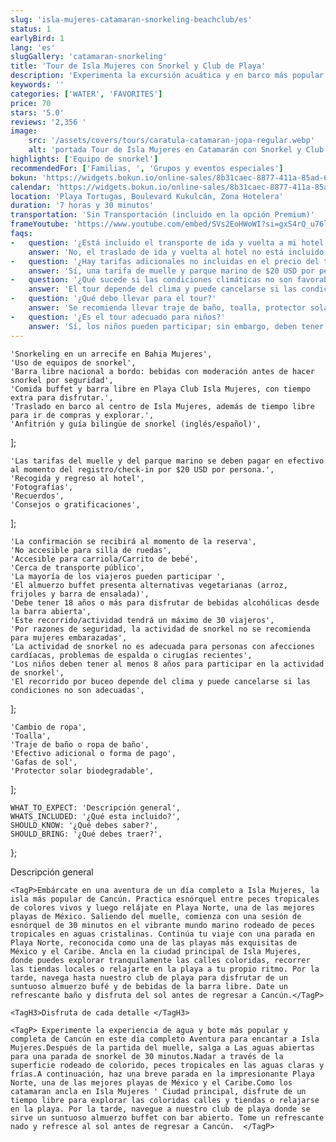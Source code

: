 ```yaml
---
slug: 'isla-mujeres-catamaran-snorkeling-beachclub/es'
status: 1
earlyBird: 1
lang: 'es'
slugGallery: 'catamaran-snorkeling'
title: 'Tour de Isla Mujeres con Snorkel y Club de Playa'
description: 'Experimenta la excursión acuática y en barco más popular y completa de Cancún en esta aventura de día completo a la encantadora Isla Mujeres. Tras la salida del muelle, dirígete a aguas abiertas para una parada de 30 minutos de snorkel.'
keywords: ''
categories: ['WATER', 'FAVORITES']
price: 70
stars: '5.0'
reviews: '2,356 '
image:
    src: '/assets/covers/tours/caratula-catamaran-jopa-regular.webp'
    alt: 'portada Tour de Isla Mujeres en Catamarán con Snorkel y Club de Playa'
highlights: ['Equipo de snorkel']
recommendedFor: ['Familias, ', 'Grupos y eventos especiales']
bokun: 'https://widgets.bokun.io/online-sales/8b31caec-8877-411a-85ad-682828170619/experience/884213?partialView=1'
calendar: 'https://widgets.bokun.io/online-sales/8b31caec-8877-411a-85ad-682828170619/experience-calendar/884213'
location: 'Playa Tortugas, Boulevard Kukulcán, Zona Hotelera'
duration: '7 horas y 30 minutos'
transportation: 'Sin Transportación (incluido en la opción Premium)'
frameYoutube: 'https://www.youtube.com/embed/SVs2EoHWoWI?si=gxS4rQ_u76lkNmO0'
faqs:
-   question: '¿Está incluido el transporte de ida y vuelta a mi hotel en el paquete turístico?'
    answer: 'No, el traslado de ida y vuelta al hotel no está incluido en el paquete turístico.'
-   question: '¿Hay tarifas adicionales no incluidas en el precio del tour?'
    answer: 'Sí, una tarifa de muelle y parque marino de $20 USD por persona se debe pagar en efectivo al momento del registro/check-in.'
-   question: '¿Qué sucede si las condiciones climáticas no son favorables?'
    answer: 'El tour depende del clima y puede cancelarse si las condiciones no son adecuadas. En tales casos, se ofrecerá la opción de reprogramación.'
-   question: '¿Qué debo llevar para el tour?'
    answer: 'Se recomienda llevar traje de baño, toalla, protector solar biodegradable, zapatos cómodos y dinero extra para souvenirs o gastos adicionales.'
-   question: '¿Es el tour adecuado para niños?'
    answer: 'Sí, los niños pueden participar; sin embargo, deben tener al menos 8 años para unirse a la actividad de snorkel.'
---
```



    'Snorkeling en un arrecife en Bahia Mujeres',
    'Uso de equipos de snorkel',
    'Barra libre nacional a bordo: bebidas con moderación antes de hacer snorkel por seguridad',
    'Comida buffet y barra libre en Playa Club Isla Mujeres, con tiempo extra para disfrutar.',
    'Traslado en barco al centro de Isla Mujeres, además de tiempo libre para ir de compras y explorar.',
    'Anfitrión y guía bilingüe de snorkel (inglés/español)',
];

    'Las tarifas del muelle y del parque marino se deben pagar en efectivo al momento del registro/check-in por $20 USD por persona.',
    'Recogida y regreso al hotel',
    'Fotografías',
    'Recuerdos',
    'Consejos o gratificaciones',
];

    'La confirmación se recibirá al momento de la reserva',
    'No accesible para silla de ruedas',
    'Accesible para carriola/Carrito de bebé',
    'Cerca de transporte público',
    'La mayoría de los viajeros pueden participar ',
    'El almuerzo buffet presenta alternativas vegetarianas (arroz, frijoles y barra de ensalada)',
    'Debe tener 18 años o más para disfrutar de bebidas alcohólicas desde la barra abierta',
    'Este recorrido/actividad tendrá un máximo de 30 viajeros',
    'Por razones de seguridad, la actividad de snorkel no se recomienda para mujeres embarazadas',
    'La actividad de snorkel no es adecuada para personas con afecciones cardíacas, problemas de espalda o cirugías recientes',
    'Los niños deben tener al menos 8 años para participar en la actividad de snorkel',
    'El recorrido por buceo depende del clima y puede cancelarse si las condiciones no son adecuadas',
];

    'Cambio de ropa',
    'Toalla',
    'Traje de baño o ropa de baño',
    'Efectivo adicional o forma de pago',
    'Gafas de sol',
    'Protector solar biodegradable',
];

    WHAT_TO_EXPECT: 'Descripción general',
    WHATS_INCLUDED: '¿Qué esta incluido?',
    SHOULD_KNOW: '¿Qué debes saber?',
    SHOULD_BRING: '¿Qué debes traer?',
};

<Accordion client:visible title={titles.WHAT_TO_EXPECT} idHash="whatToExpect">
    <TagH2>Descripción general </TagH2>

    <TagP>Embárcate en una aventura de un día completo a Isla Mujeres, la isla más popular de Cancún. Practica esnórquel entre peces tropicales de colores vivos y luego relájate en Playa Norte, una de las mejores playas de México. Saliendo del muelle, comienza con una sesión de esnórquel de 30 minutos en el vibrante mundo marino rodeado de peces tropicales en aguas cristalinas. Continúa tu viaje con una parada en Playa Norte, reconocida como una de las playas más exquisitas de México y el Caribe. Ancla en la ciudad principal de Isla Mujeres, donde puedes explorar tranquilamente las calles coloridas, recorrer las tiendas locales o relajarte en la playa a tu propio ritmo. Por la tarde, navega hasta nuestro club de playa para disfrutar de un suntuoso almuerzo bufé y de bebidas de la barra libre. Date un refrescante baño y disfruta del sol antes de regresar a Cancún.</TagP>

    <TagH3>Disfruta de cada detalle </TagH3>

    <TagP> Experimente la experiencia de agua y bote más popular y completa de Cancún en este día completo Aventura para encantar a Isla Mujeres.Después de la partida del muelle, salga a Las aguas abiertas para una parada de snorkel de 30 minutos.Nadar a través de la superficie rodeado de colorido, peces tropicales en las aguas claras y frías.A continuación, haz una breve parada en la impresionante Playa Norte, una de las mejores playas de México y el Caribe.Como los catamaran ancla en Isla Mujeres ' Ciudad principal, disfrute de un tiempo libre para explorar las coloridas calles y tiendas o relajarse en la playa. Por la tarde, navegue a nuestro club de playa donde se sirve un suntuoso almuerzo buffet con bar abierto. Tome un refrescante nado y refresce al sol antes de regresar a Cancún.  </TagP>
</Accordion>

<Accordion client:visible title={titles.WHATS_INCLUDED} idHash="whatsIncluded">
    <Inclusions includes={includes} notIncludes={notIncludes} />
</Accordion>

<Accordion client:visible title={titles.SHOULD_KNOW} idHash="whatYouShouldKnow">
    <ShouldKnow shouldKnow={shouldKnow} />
</Accordion>

<Accordion client:visible title={titles.SHOULD_BRING} idHash="whatYouShouldBring">
    <ShouldBring shouldBring={shouldBring} />
</Accordion>